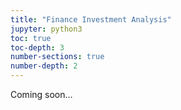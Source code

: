 ```yaml
---
title: "Finance Investment Analysis"
jupyter: python3
toc: true
toc-depth: 3
number-sections: true
number-depth: 2
---
```


Coming soon...